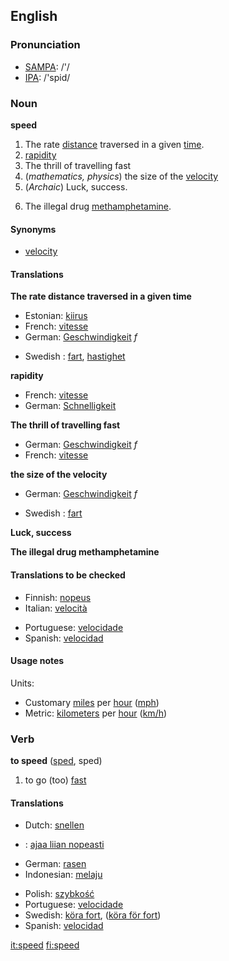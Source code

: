 ==English==
=== Pronunciation ===
*[[w:SAMPA|SAMPA]]: /'/
*[[w:IPA|IPA]]: /'spid/

=== Noun ===
'''speed'''
#The rate [[distance]] traversed in a given [[time]].
#[[rapidity]]
#The thrill of travelling fast
#(''mathematics, physics'') the size of the [[velocity]]
#(''Archaic'') Luck, success.
#{{slang}} The illegal drug [[methamphetamine]].

====Synonyms====
*[[velocity]]

==== Translations ====
'''The rate distance traversed in a given time'''
{{top}}
*Estonian: [[kiirus]]
*French: [[vitesse]]
*German: [[Geschwindigkeit]] ''f''
{{mid}}
*Swedish : [[fart]], [[hastighet]]
{{bottom}}

'''rapidity'''
{{top}}
*French: [[vitesse]]
*German: [[Schnelligkeit]]
{{mid}}
{{bottom}}

'''The thrill of travelling fast'''
{{top}}
*German: [[Geschwindigkeit]] ''f''
*French: [[vitesse]]
{{mid}}
{{bottom}}

'''the size of the velocity'''
{{top}}
*German: [[Geschwindigkeit]] ''f''
{{mid}}
*Swedish : [[fart]]
{{bottom}}

'''Luck, success'''
{{top}}
{{mid}}
{{bottom}}

'''The illegal drug methamphetamine'''
{{top}}
{{mid}}
{{bottom}}

====Translations to be checked====
{{checktrans}}
{{top}}<!--languages from A to I go here-->
*Finnish: [[nopeus]]
*Italian: [[velocità]]
{{mid}}<!--languages from J to Z go here-->
*Portuguese: [[velocidade]]
*Spanish: [[velocidad]]
{{bottom}}

====Usage notes====
Units:
*Customary [[mile]]s per [[hour]] ([[mph]])
*Metric: [[kilometer]]s per [[hour]] ([[km/h]])

=== Verb ===
{{en-infl-reg-consonant|speed||}}

'''to speed''' ([[sped]], sped)
# to go (too) [[fast]]

==== Translations ====
{{top}}<!--languages from A to I go here-->
*Dutch: [[snellen]]
*{{msg:fi}}: [[ajaa liian nopeasti]]
*German: [[rasen]]
*Indonesian: [[laju|melaju]]
{{mid}}<!--languages from J to Z go here-->
*Polish: [[szybkość]]
*Portuguese: [[velocidade]]
*Swedish: [[köra fort]], ([[köra för fort]])
*Spanish: [[velocidad]]
{{bottom}}

[[it:speed]]
[[fi:speed]]